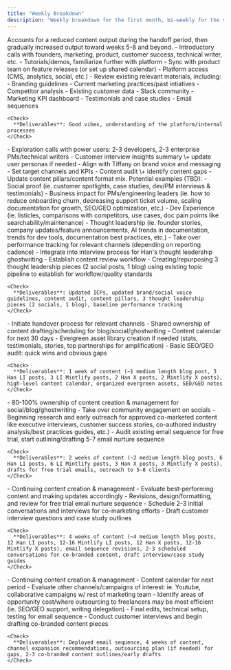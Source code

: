 ```yaml
---
title: "Weekly Breakdown"
description: "Weekly breakdown for the first month, bi-weekly for the second month, with deliverables."
---
```


<Info>
  Accounts for a reduced content output during the handoff period, then gradually increased output toward weeks 5-8 and beyond.
</Info>

<Steps>
  <Step title="Week 1: Onboarding Process" stepNumber={1}>
    - Introductory calls with founders, marketing, product, customer success, technical writer, etc.
    - Tutorials/demos, familiarize further with platform
    - Sync with product team on feature releases (or set up shared calendar)
    - Platform access (CMS, analytics, social, etc.)
    - Review existing relevant materials, including:
      - Branding guidelines
      - Current marketing practices/past intiatives
      - Competitor analysis
      - Existing customer data
      - Slack community
      - Marketing KPI dashboard
      - Testimonials and case studies
      -  Email sequences

    <Check>
      **Deliverables**: Good vibes, understanding of the platform/internal processes
    </Check>
  </Step>
  <Step title="Week 2: Research + Discovery">
    - Exploration calls with power users: 2-3 developers, 2-3 enterprise PMs/technical writers
    - Customer interview insights summary \+ update user personas if needed
    - Align with Tiffany on brand voice and messaging
    - Set target channels and KPIs
    - Content audit \+ identify content gaps
    - Update content pillars/content format mix. Potential examples (TBD):
      - Social proof (ie. customer spotlights, case studies, dev/PM interviews & testimonials)
      - Business impact for PMs/engineering leaders (ie. how to reduce onboarding churn, decreasing support ticket volume, scaling documentation for growth, SEO/GEO optimization, etc.)
      - Dev Experience (ie. listicles, comparisons with competitors, use cases, doc pain points like searchability/maintenance)
      - Thought leadership (ie. founder stories, company updates/feature announcements, AI trends in documentation, trends for dev tools, documentation best practices, etc.)
    - Take over performance tracking for relevant channels (depending on reporting cadence)
    - Integrate into interview process for Han's thought leadership ghostwriting
    - Establish content review workflow
    - Creating/repurposing 3 thought leadership pieces (2 social posts, 1 blog) using existing topic pipeline to establish for workflow/quality standards

    <Check>
      **Deliverables**: Updated ICPs, updated brand/social voice guidelines, content audit, content pillars, 3 thought leadership pieces (2 socials, 1 blog), baseline performance tracking
    </Check>
  </Step>
  <Step title="Week 3: Planning + Calendering">
    - Initiate handover process for relevant channels
    - Shared ownership of content drafting/scheduling for blog/social/ghostwriting
    - Content calendar for next 30 days
    - Evergreen asset library creation if needed (stats, testimonials, stories, top partnerships for amplification)
    - Basic SEO/GEO audit: quick wins and obvious gaps

    <Check>
      **Deliverables**: 1 week of content (~1 medium length blog post, 3 Han LI posts, 3 LI Mintlify posts, 2 Han X posts, 2 Mintlify X posts), high-level content calendar, organized evergreen assets, SEO/GEO notes
    </Check>
  </Step>
  <Step title="Week 4: Consistency + Testing">
    - 80-100% ownership of content creation & management for social/blog/ghostwriting
    - Take over community engagement on socials
    - Beginning research and early outreach for approved co-marketed content like executive interviews, customer success stories, co-authored industry analysis/best practices guides, etc.)
    - Audit existing email sequence for free trial, start outlining/drafting 5-7 email nurture sequence 

    <Check>
      **Deliverables**: 2 weeks of content (~2 medium length blog posts, 6 Han LI posts, 6 LI Mintlify posts, 3 Han X posts, 3 Mintlify X posts), drafts for free trial emails, outreach to 5-8 clients
    </Check>
  </Step>
  <Step title="Week 5-6: Testing + Optimization">
    - Continuing content creation & management
    - Evaluate best-performing content and making updates accordingly
    - Revisions, design/formatting, and review for free trial email nurture sequence
    - Schedule 2-3 initial conversations and interviews for co-marketing efforts
    - Draft customer interview questions and case study outlines

    <Check>
      **Deliverables**: 4 weeks of content (~4 medium length blog posts, 12 Han LI posts, 12-16 Mintlify LI posts, 12 Han X posts, 12-16 Mintlify X posts), email sequence revisions, 2-3 scheduled conversations for co-branded content, draft interview/case study guides
    </Check>
  </Step>
  <Step title="Week 7-8: Scaling + Expansion">
    - Continuing content creation & management
    - Content calendar for next period
    - Evaluate other channels/campaigns of interest: ie. Youtube, collaborative campaigns w/ rest of marketing team
    - Identify areas of opportunity cost/where outsourcing to freelancers may be most efficient  (ie. SEO/GEO support, writing delegation)
    - Final edits, technical setup, testing for email sequence
    - Conduct customer interviews and begin drafting co-branded content pieces

    <Check>
      **Deliverables**: Deployed email sequence, 4 weeks of content, channel expansion recommendations, outsourcing plan (if needed) for gaps, 2-3 co-branded content outlines/early drafts
    </Check>
  </Step>
</Steps>